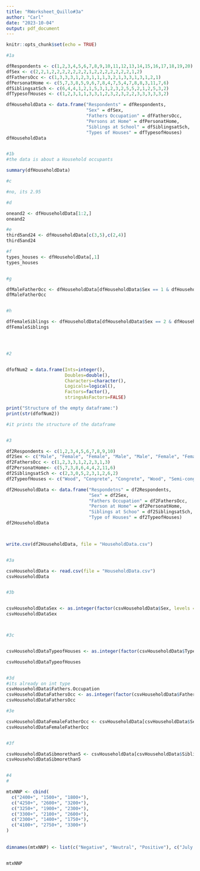 ```yaml
---
title: "RWorksheet_Quillo#3a"
author: "Carl"
date: "2023-10-04"
output: pdf_document
---
```


```r
knitr::opts_chunk$set(echo = TRUE)
```

```r
#1a

dfRespondents <- c(1,2,3,4,5,6,7,8,9,10,11,12,13,14,15,16,17,18,19,20)
dfSex <- c(2,2,1,2,2,2,2,2,2,2,1,2,2,2,2,2,2,2,1,2)
dfFathersOcc <- c(1,3,3,3,1,2,3,1,1,1,3,2,1,3,3,1,3,1,2,1)
dfPersonatHome <- c(5,7,3,8,5,9,6,7,8,4,7,5,4,7,8,8,3,11,7,6)
dfSiblingsatSch <- c(6,4,4,1,2,1,5,3,1,2,3,2,5,5,2,1,2,5,3,2)
dfTypesofHouses <- c(1,2,3,1,1,3,3,1,2,3,2,3,2,2,3,3,3,3,3,2)

dfHouseholdData <- data.frame("Respondents" = dfRespondents,
                              "Sex" = dfSex,
                              "Fathers Occupation" = dfFathersOcc,
                              "Persons at Home" = dfPersonatHome,
                              "Siblings at School" = dfSiblingsatSch,
                              "Types of Houses" = dfTypesofHouses)
dfHouseholdData


#1b
#the data is about a Household occupants

summary(dfHouseholdData)

#c

#no, its 2.95

#d

oneand2 <- dfHouseholdData[1:2,]
oneand2

#e
third5and24 <- dfHouseholdData[c(3,5),c(2,4)]
third5and24

#f
types_houses <- dfHouseholdData[,1]
types_houses


#g

dfMaleFatherOcc <- dfHouseholdData[dfHouseholdData$Sex == 1 & dfHouseholdData$Fathers.Occupation == 1, c(2,3)]
dfMaleFatherOcc


#h

dfFemaleSiblings <- dfHouseholdData[dfHouseholdData$Sex == 2 & dfHouseholdData$Siblings.at.School >= 5, c(2,5) ]
dfFemaleSiblings




#2


dfofNum2 = data.frame(Ints=integer(),
                      Doubles=double(),
                      Characters=character(),
                      Logicals=logical(),
                      Factors=factor(),
                      stringsAsFactors=FALSE)

print("Structure of the empty dataframe:")
print(str(dfofNum2))

#it prints the structure of the dataframe


#3

df2Respondents <- c(1,2,3,4,5,6,7,8,9,10)
df2Sex <- c("Male", "Female", "Female", "Male", "Male", "Female", "Female", "Male","Female", "Male")
df2FathersOcc <- c(1,2,3,3,1,2,2,3,1,3)
df2PersonatHome<- c(5,7,3,8,6,4,4,2,11,6)
df2SiblingsatSch <- c(2,3,0,5,2,3,1,2,6,2)
df2TypeofHouses <- c("Wood", "Congrete", "Congrete", "Wood", "Semi-congrete", "Semi-congrete", "Wood", "Semi-congrete", "Semi-congrete", "Congrete")

df2HouseholdData <- data.frame("Respondetns" = df2Respondents,
                               "Sex" = df2Sex,
                               "Fathers Occupation" = df2FathersOcc,
                               "Person at Home" = df2PersonatHome,
                               "Siblings at Schoo" = df2SiblingsatSch,
                               "Type of Houses" = df2TypeofHouses)
df2HouseholdData



write.csv(df2HouseholdData, file = "HouseholdData.csv")


#3a

csvHouseholdData <- read.csv(file = "HouseholdData.csv")
csvHouseholdData


#3b


csvHouseholdDataSex <- as.integer(factor(csvHouseholdData$Sex, levels = c("Male", "Female")))
csvHouseholdDataSex



#3c


csvHouseholdDataTypeofHouses <- as.integer(factor(csvHouseholdData$Type.of.Houses, levels = c("Wood", "Congrete","Semi-congrete")))

csvHouseholdDataTypeofHouses


#3d
#its already on int type
csvHouseholdData$Fathers.Occupation
csvHouseholdDataFathersOcc <- as.integer(factor(csvHouseholdData$Fathers.Occupation, levels = c("")))
csvHouseholdDataFathersOcc

#3e

csvHouseholdDataFemaleFatherOcc <- csvHouseholdData[csvHouseholdData$Sex == "Female" & csvHouseholdData$Fathers.Occupation == 2, c(3,4)]
csvHouseholdDataFemaleFatherOcc


#3f

csvHouseholdDataSibmorethan5 <- csvHouseholdData[csvHouseholdData$Siblings.at.Schoo >= 5 , c(2,6)]
csvHouseholdDataSibmorethan5


#4
#

mtxNNP <- cbind(
  c("2400+", "1500+", "1800+"),
  c("4250+", "2600+", "3200+"),
  c("3250+", "1900+", "2300+"),
  c("3300+", "2100+", "2600+"),
  c("2300+", "1400+", "1750+"),
  c("4100+", "2750+", "3300+")
)
                        
           
dimnames(mtxNNP) <- list(c("Negative", "Neutral", "Positive"), c("July 14, 2020", "July 15, 2020","July 17, 2020","July 18,2022","July 20, 2020","July 21, 2020"))


mtxNNP


```


